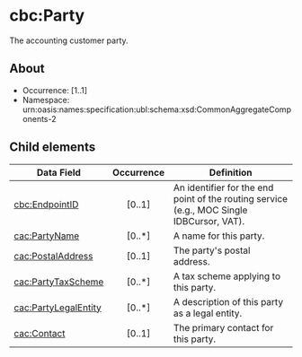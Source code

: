 # cbc:Party
The accounting customer party.

## About

* Occurrence: [1..1]
* Namespace: urn:oasis:names:specification:ubl:schema:xsd:CommonAggregateComponents-2

## Child elements

| Data Field                                    | Occurrence | Definition |
|-----------------------------------------------|:----------:|------------|
| [cbc:EndpointID](./EndpointID)                     |   [0..1]   | An identifier for the end point of the routing service (e.g., MOC Single IDBCursor, VAT). |
| [cac:PartyName](./PartyName)                       |   [0..*]   | A name for this party. |
| [cac:PostalAddress](./PostalAddress)               |   [0..1]   | The party's postal address. |
| [cac:PartyTaxScheme](./PartyTaxScheme)             |   [0..*]   | A tax scheme applying to this party. |
| [cac:PartyLegalEntity](./PartyLegalEntity)         |   [0..*]   | A description of this party as a legal entity. |
| [cac:Contact](./Contact)                           |   [0..1]   | The primary contact for this party. |


